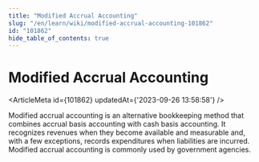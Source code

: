 ```yaml
---
title: "Modified Accrual Accounting"
slug: "/en/learn/wiki/modified-accrual-accounting-101862"
id: "101862"
hide_table_of_contents: true
---
```



# Modified Accrual Accounting

<ArticleMeta id={101862} updatedAt={'2023-09-26 13:58:58'} />
<div className='border-solid border-b border-t-0 my-4 border-[var(--ifm-color-gray-300)]' />

Modified accrual accounting is an alternative bookkeeping method that combines accrual basis accounting with cash basis accounting. It recognizes revenues when they become available and measurable and, with a few exceptions, records expenditures when liabilities are incurred. Modified accrual accounting is commonly used by government agencies.
